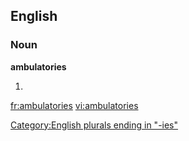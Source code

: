 ==English==

===Noun===
'''ambulatories'''

# {{plural of|[[ambulatory]]}}

[[Category:English plurals ending in "-ies"]]

[[fr:ambulatories]]
[[vi:ambulatories]]